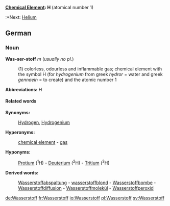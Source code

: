 '''[[Chemical Element]]: H''' (atomical number 1)
:*Next: [[Helium]]
== German ==
=== Noun ===
'''Was-ser-stoff''' ''m'' (''usually no pl.'')

: (1) colorless, odourless and inflammable gas; chemical element with the symbol H (for ''hydrogenium'' from greek ''hydror'' = water and greek ''gennaein'' = to create) and the atomic number 1
'''Abbreviations:''' H
==== Related words ====
'''Synonyms:'''
: [[Hydrogen]], [[Hydrogenium]]
'''Hyperonyms:'''
: [[chemical element]] - [[gas]]
'''Hyponyms:'''
: [[Protium]] (<sup>1</sup>H) - [[Deuterium]] (<sup>2</sup>H) - [[Tritium]] (<sup>3</sup>H)
''' Derived words:''' 
: [[Wasserstoffabspaltung]] - [[wasserstoffblond]] - [[Wasserstoffbombe]] - [[Wasserstoffdiffusion]] - [[Wasserstoffmolekül]] - [[Wasserstoffperoxid]]

[[de:Wasserstoff]]
[[fr:Wasserstoff]]
[[io:Wasserstoff]]
[[pl:Wasserstoff]]
[[sv:Wasserstoff]]